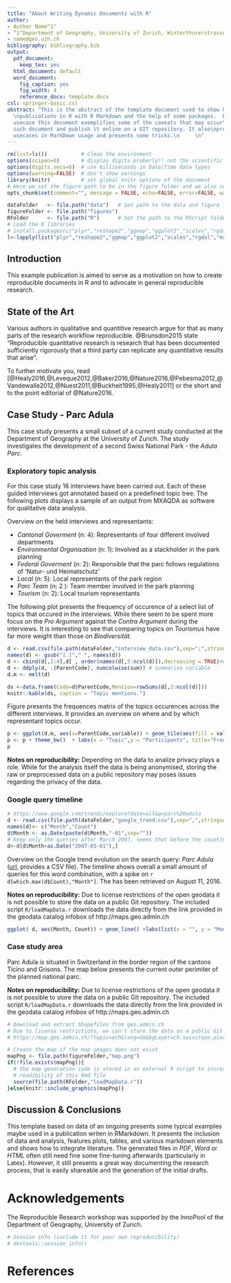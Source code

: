 ```yaml
---
title: "About Writing Dynamic Documents with R"
author:
- Author Name^1^
- ^1^Department of Geography, University of Zurich, Winterthurerstrasse 190, Zurich
- name@geo.uzh.ch
bibliography: bibliography.bib
output:
  pdf_document:
    keep_tex: yes
  html_document: default
  word_document:
    fig_caption: yes
    fig_width: 4
    reference_docx: template.docx
csl: springer-basic.csl
abstract: "This is the abstract of the template document used to show how to write
  \npublications in R with R Markdown and the help of some packages.  Based on a \nconcrete
  usecase this document exemplifies some of the caveats that may occur\nwhen writing
  such document and publish it online on a GIT repository. It also\npresents typical
  usecases in MarkDown usage and presents some tricks.\n     \n"
---
```


```r
rm(list=ls())           # Clean the environment
options(scipen=6)       # display digits proberly!! not the scientific version
options(digits.secs=6)  # use milliseconds in Date/Time data types
options(warning=FALSE)  # don't show warnings
library(knitr)          # set global knitr options of the document
# Here we set the figure path to be in the figure folder and we also set the R code invisible to not show when the document is rendered
opts_chunk$set(comment="", message = FALSE, echo=FALSE, error=FALSE, warning=FALSE)
```

```r
dataFolder   <- file.path("data")   # Set path to the data and figure folder
figureFolder <- file.path("figures")
RFolder      <- file.path("R")      # Set the path to the RScript folder
# Load the R libraries
# install.packages(c("plyr","reshape2","ggmap","ggplot2","scales","rgdal","maptools","tools"),dependencies = TRUE)
l<-lapply(list("plyr","reshape2","ggmap","ggplot2","scales","rgdal","maptools","tools"), require, character.only = TRUE)
```

## Introduction 

This example publication is aimed to serve as a motivation on how to create reproducible documents in R and to advocate in general reproducible research.

## State of the Art

Various authors in qualitative and quantitive research argue for that as many parts of the research workflow reproducible. @Brunsdon2015 state "Reproducible quantitative research is research that has been documented sufficiently rigorously that a third party can replicate any quantitative results that arise". 

To further motivate you, read [@Healy2016,@Leveque2012,@Baker2016,@Nature2016,@Pebesma2012,@Vandewalle2012,@Nuest2011,@Buckheit1995,@Healy2011] or the short and to the point editorial of @Nature2016.

## Case Study - Parc Adula

This case study presents a small subset of a current study conducted at the Department of Geography at the University of Zurich. The study investigates the development of a second Swiss National Park - the _Adula Parc_. 

### Exploratory topic analysis

For this case study 16 interviews have been carried out. Each of these guided interviews got annotated based on a predefined topic tree. The following plots displays a sample of an output from MXAQDA as software for qualitative data analysis.

Overview on the held interviews and representants:

* _Cantonal Goverment_ (n: 4): Representants of four different involved departments
* _Environmental Organisation_ (n: 1): Involved as a stackholder in the park planning
* _Federal Goverment_ (n: 2): Responsible that the parc follows regulations of 'Natur- und Heimatschutz'
* _Local_ (n: 5): Local representants of the park region
* _Parc Team_ (n: 2 ): Team member involved in the park planning
* _Tourism_ (n: 2): Local tourism representants


The following plot presents the frequency of occurence of a select list of topics that occured in the interviews. While there seem to be spent more focus on the _Pro Argument_ against the _Contra Argument_ during the interviews. It is interesting to see that comparing topics on _Tourismus_ have far more weight than those on _Biodiversität_.

```r
d <- read.csv(file.path(dataFolder,"interview_data.csv"),sep=";",stringsAsFactors = FALSE)
names(d) <- gsub("[.]"," ", names(d))
d <- cbind(d[,1:4],d[ , order(names(d[,5:ncol(d)]),decreasing = TRUE)+4]) # column order hack
d <- ddply(d, .(ParentCode), numcolwise(sum)) # summarise variable
d.m <- melt(d)
```

```r
ds <-data.frame(Code=d$ParentCode,Mention=rowSums(d[,2:ncol(d)]))
knitr::kable(ds, caption = "Topic mentions.")
```

Figure presents the frequences matrix of the topics occurences across the different interviews. It provides an overview on where and by which representant topics occur.

```r
p <- ggplot(d.m, aes(x=ParentCode,variable)) + geom_tile(aes(fill = value), colour = "white") + scale_fill_gradient(low = "white", high = "steelblue")
p <- p + theme_bw()  + labs(x = "Topic",y = "Participants", title="Frequency of topic occurences") + theme(axis.text.x = element_text(angle = 45, hjust = 0.5, vjust = 0.5, colour = "grey50"))+ scale_x_discrete(expand = c(0, 0))+ guides(fill=guide_legend(title="Topic \nfrequencies"))
p
```

**Notes on reproducibility:** Depending on the data to analize privacy plays a role. While for the analysis itself the data is being anonymised, storing the raw or preprocessed data on a public repository may poses issues regarding the privacy of the data.

### Google query timeline

```r
# https://www.google.com/trends/explore?date=all&q=parc%20adula
d <- read.csv(file.path(dataFolder,"google_trend.csv"),sep=",",stringsAsFactors = FALSE,skip = 2)
names(d)<- c("Month","Count")
d$Month <- as.Date(paste(d$Month,"-01",sep=""))
# keep only the queries after March 2007, seems that before the counting is weird..
d<-d[d$Month>as.Date("2007-03-01"),]
```

Overview on the Google trend evolution on the search query: _Parc Adula_ ([url](https://www.google.com/trends/explore?date=all&q=parc%20adula), provides a CSV file). The timeline shows overall a small amount of queries for this word combination, with a spike on `r d[which.max(d$Count),"Month"]`. The has been retrieved on August 11, 2016.


**Notes on reproducibility:** Due to license restrictions of the open geodata it is not possible to store the data on a public Git repository. The included script `R/loadMapData.r` downloads the data directly from the link provided in the geodata catalog infobox of http://maps.geo.admin.ch


```r
ggplot( d, aes(Month, Count)) + geom_line() +labs(list(x = "", y = "Monthly Queries", title ="Google Trend queries for 'Parc Adula'"))+theme_bw()
```


### Case study area

Parc Adula is situated in Switzerland in the border region of the cantons Ticino and Grisons. The map below presents the current outer perimiter of the planned national parc.


**Notes on reproducibility:** Due to license restrictions of the open geodata it is not possible to store the data on a public Git repository. The included script `R/loadMapData.r` downloads the data directly from the link provided in the geodata catalog infobox of http://maps.geo.admin.ch


```r
# Download and extract Shapefiles from geo.admin.ch
# Due to license restrictions, we can't store the data on a public Git repository.
# https://map.geo.admin.ch/?topic=ech&lang=de&bgLayer=ch.swisstopo.pixelkarte-farbe&catalogNodes=458,532,639,653&layers=ch.swisstopo.swissboundaries3d-land-flaeche.fill,ch.swisstopo.swissboundaries3d-kanton-flaeche.fill,ch.bafu.schutzgebiete-paerke_nationaler_bedeutung&X=190000.00&Y=662000.00&zoom=1&layers_opacity=1,1,0.85

# Create the map if the map images does not exist
mapPng <- file.path(figureFolder,"map.png")
if(!file.exists(mapPng)){
  # the map generation code is stored in an external R script to increase the 
  # readibility of this Rmd file
  source(file.path(RFolder,"loadMapData.r"))
}else{knitr::include_graphics(mapPng)}
```

## Discussion &  Conclusions

This template based on data of an ongoing presents some typical examples maybe used in a publication writen in RMarkdown. It presents the inclusion of data and analysis, features plots, tables, and various markdown elements and shows how to integrate literature. The generated files in _PDF_, _Word_ or _HTML_ often still need fine some fine-tuning afterwards (particularly in Latex). However, it still presents a great way documenting the research process, that is easily shareable and the generation of the initial drafts.

# Acknowledgements

The Reproducible Research workshop was supported by the InnoPool of the Department of Geography, University of Zurich.


```r
# Session info (include it for your own reproducibility)
# devtools::session_info()
```

# References

